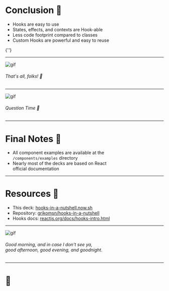 
# Conclusion 🤘

<ul>
  <Appear>
    <li>Hooks are easy to use</li>
    <li>States, effects, and contexts are Hook-able</li>
    <li>Less code footprint compared to classes</li>
    <li>Custom Hooks are powerful and easy to reuse</li>
  </Appear>
</ul>

<Notes>{''}</Notes>

---

![gif](https://media3.giphy.com/media/upg0i1m4DLe5q/source.gif)

###### That's all, folks! 🐰

---

![gif](https://media.giphy.com/media/l0HlRnAWXxn0MhKLK/giphy.gif)

###### Question Time 🙋

---

# Final Notes 👏

- All component examples are available at the <br />
  `/components/examples` directory
- Nearly most of the decks are based on React <br />
  official documentation

---

# Resources 🔖

- This deck: [hooks-in-a-nutshell.now.sh](https://hooks-in-a-nutshell.now.sh)
- Repository: [grikomsn/hooks-in-a-nutshell](https://github.com/grikomsn/hooks-in-a-nutshell)
- Hooks docs: [reactjs.org/docs/hooks-intro.html](https://reactjs.org/docs/hooks-intro.html)

---

![gif](https://media.giphy.com/media/VGHtpsS3UJNRK/giphy.gif)

###### Good morning, and in case I don't see ya, <br /> good afternoon, good evening, and goodnight.

---

# 👻
